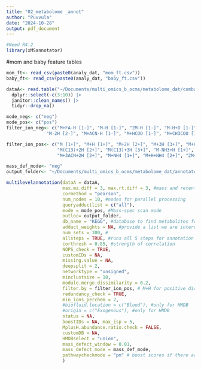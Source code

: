 ```yaml
---
title: "02_metabolome _annot"
author: "Puvvula"
date: "2024-10-28"
output: pdf_document
---
```


```r
#Need R4.2
library(xMSannotator)
```

#mom and baby feature tables
```r
mom_ft<- read_csv(paste0(analy_dat, "mom_ft.csv"))
baby_ft<- read_csv(paste0(analy_dat, "baby_ft.csv"))
```

```r
dataA<- read.table("~/Documents/multi_omics_b_ocms/metabolome_dat/combat_hilicpos.txt", header = T, sep = "\t") |>
  dplyr::select(-c(3:10)) |>
  janitor::clean_names() |>
  tidyr::drop_na()

mode_neg<- c("neg")
mode_pos<- c("pos")
filter_ion_neg<- c("M+FA-H [1-]", "M-H [1-]", "2M-H [1-]", "M-H+O [1-]", "M(C13)-H [1-]", "2M+FA-H [1-]", "M-3H [3-]", 
               "M-2H [2-]", "M+ACN-H [1-]", "M+HCOO [1-]", "M+CH3COO [1-]", "MH2O-H [1-]")

filter_ion_pos<- c("M [1+]", "M+H [1+]", "M+2H [2+]", "M+3H [3+]", "M+H2O+H [1+]", "M-H2O+H [1+]", "M(C13)+H [1+]", 
                   "M(C13)+2H [2+]", "M(C13)+3H [3+]", "M-NH3+H [1+]", "M+ACN+H [1+]", "M+ACN+2H [2+]", "M+2ACN+2H [2+]", 
                   "M+3ACN+2H [2+]", "M+NH4 [1+]", "M+H+NH4 [2+]", "2M+H [1+]", "2M+ACN+H [1+]")

mass_def_mode<- "neg"
output_folder<- "~/Documents/multi_omics_b_ocms/metabolome_dat/annotated/"

multilevelannotation(dataA = dataA, 
                     max.mz.diff = 3, max.rt.diff = 3, #mass and retention tolerance
                     cormethod = "pearson", 
                     num_nodes = 10, #nodes for parallel processing
                     queryadductlist = c("all"), 
                     mode = mode_pos, #Mass-spec scan mode
                     outloc= output_folder, 
                     db_name = "KEGG", #database to find metabolites from
                     adduct_weights = NA, #provide a list we are interested metabolites from a specific parent
                     num_sets = 300, #
                     allsteps = TRUE, #runs all 5 steps for annotation
                     corthresh = 0.85, #strength of correlation
                     NOPS_check = TRUE, 
                     customIDs = NA,
                     missing.value = NA, 
                     deepsplit = 2, 
                     networktype = "unsigned",
                     minclustsize = 10, 
                     module.merge.dissimilarity = 0.2, 
                     filter.by = filter_ion_pos, # M+H for positive direction
                     redundancy_check = TRUE,
                     min_ions_perchem = 2, 
                     #biofluid.location = c("Blood"), #only for HMDB 
                     #origin = c("Exogenous"), #only for HMDB
                     status = NA, 
                     boostIDs = NA, max_isp = 5,
                     MplusH.abundance.ratio.check = FALSE, 
                     customDB = NA, 
                     HMDBselect = "union", 
                     mass_defect_window = 0.01,
                     mass_defect_mode = mass_def_mode,  
                     pathwaycheckmode = "pm" # boost scores if there are other metabolites from the same pathway
                     )
```

